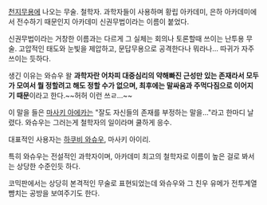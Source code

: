 [[천지무용]]에 나오는 무술. 철학자. 과학자들이 사용하며 황립 아카데미, 은하 아카데미에서 전수하기 때문인지 아카데미 신권무법이라는 이름이 붙었다.

신권무법이라는 거창한 이름과는 다르게 그 실체는 회의나 토론할때 쓰이는 난투용 무술. 고압적인 태도와 눈빛을 제압하고, 문답무용으로 공격한다나 뭐라나… 따귀가 자주 쓰이는 듯하다.

생긴 이유는 와슈우 왈 '''과학자란 어차피 대중심리의 약해빠진 근성만 있는 존재라서 모두가 모여서 뭘 정할려고 해도 정할 수가 없으며, 최후에는 말싸움과 주먹다짐으로 이어지기 때문'''이라고 한다.~~허허 이런 쓰ㄹ…~~

이 말을 들은 [[마사키 아에카]]는 "잘도 자신들의 존재를 부정하는 말을…"라고 한마디 날렸다. 와슈우는 그러는게 철학자의 일이라며 쿨하게 응수.

대표적인 사용자는 [[하쿠비 와슈우]], 마사키 아이리.

특히 와슈우는 전설적인 과학자이며, 아카데미 최고의 철학자로 이름이 높은 걸로 봐서는 상당한 수준인듯 하다.

코믹판에서는 상당히 본격적인 무술로 표현되었는데 와슈우와 그 친우 유메가 전투계열 뺨치는 공방을 보여주기도 한다.
